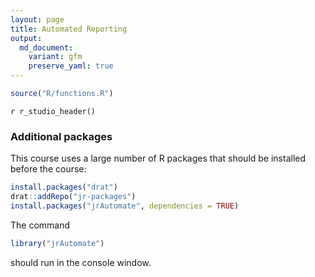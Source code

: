 ```yaml
---
layout: page
title: Automated Reporting
output:
  md_document:
    variant: gfm
    preserve_yaml: true
---
```


```r
source("R/functions.R")
```

`r r_studio_header()`

### Additional packages

This course uses a large number of R packages that should be installed before the course:

```r
install.packages("drat")
drat::addRepo("jr-packages")
install.packages("jrAutomate", dependencies = TRUE)
```

The command

```r
library("jrAutomate")
```
should run in the console window.
